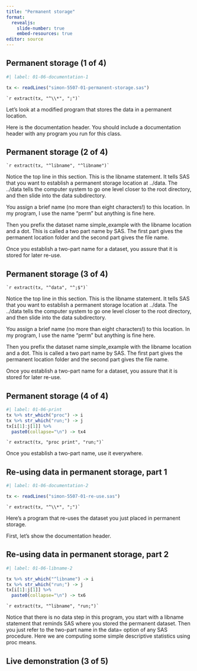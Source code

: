 ```yaml
---
title: "Permanent storage"
format: 
  revealjs:
    slide-number: true
    embed-resources: true
editor: source
---
```


## Permanent storage (1 of 4)

```r
#| label: 01-06-documentation-1

tx <- readLines("simon-5507-01-permanent-storage.sas")
```

```{}
`r extract(tx, "^\\*", ";")`
```

::: notes

Let's look at a modified program that stores the data in a permanent location.

Here is the documentation header. You should include a documentation header with any program you run for this class.

:::

## Permanent storage (2 of 4)

```{}
`r extract(tx, "^libname", "^libname")`
```

::: notes

Notice the top line in this section. This is the libname statement. It tells SAS that you want to establish a permanent storage location at ../data. The ../data tells the computer system to go one level closer to the root directory, and then slide into the data subdirectory.

You assign a brief name (no more than eight characters!) to this location. In my program, I use the name "perm" but anything is fine here.

Then you prefix the dataset name simple_example with the libname location and a dot. This is called a two part name by SAS. The first part gives the permanent location folder and the second part gives the file name.

Once you establish a two-part name for a dataset, you assure that it is stored for later re-use.

:::

## Permanent storage (3 of 4)

```{}
`r extract(tx, "^data", "^;$")`
```

::: notes

Notice the top line in this section. This is the libname statement. It tells SAS that you want to establish a permanent storage location at ../data. The ../data tells the computer system to go one level closer to the root directory, and then slide into the data subdirectory.

You assign a brief name (no more than eight characters!) to this location. In my program, I use the name "perm" but anything is fine here.

Then you prefix the dataset name simple_example with the libname location and a dot. This is called a two part name by SAS. The first part gives the permanent location folder and the second part gives the file name.

Once you establish a two-part name for a dataset, you assure that it is stored for later re-use.

:::

## Permanent storage (4 of 4)

```r
#| label: 01-06-print
tx %>% str_which("proc") -> i
tx %>% str_which("run;") -> j
tx[i[1]:j[1]] %>% 
  paste0(collapse="\n") -> tx4  
```


```{}
`r extract(tx, "proc print", "run;")`
```

::: notes

Once you establish a two-part name, use it everywhere.

:::
  
## Re-using data in permanent storage, part 1

```r
#| label: 01-06-documentation-2

tx <- readLines("simon-5507-01-re-use.sas")
```

```{}
`r extract(tx, "^\\*", ";")`
```

::: notes

Here's a program that re-uses the dataset you just placed in permanent storage.

First, let's show the documentation header.

:::

## Re-using data in permanent storage, part 2

```r
#| label: 01-06-libname-2

tx %>% str_which("^libname") -> i
tx %>% str_which("run;") -> j
tx[i[1]:j[1]] %>% 
  paste0(collapse="\n") -> tx6
```


```{}
`r extract(tx, "^libname", "run;")`
```

::: notes

Notice that there is no data step in this program, you start with a libname statement that reminds SAS where you stored the permanent dataset. Then you just refer to the two-part name in the data= option of any SAS procedure. Here we are computing some simple descriptive statistics using proc means.

:::

## Live demonstration (3 of 5)

